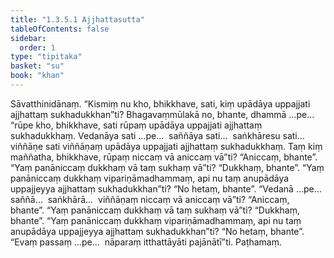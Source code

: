 ```yaml
---
title: "1.3.5.1 Ajjhattasutta"
tableOfContents: false
sidebar:
  order: 1
type: "tipitaka"
basket: "su"
book: "khan"
---
```



<DynamicBreadcrumb />

<Division number="150" book="khan">

<Paragraph number="792" book="khan">
Sāvatthinidānaṃ. “Kismiṃ nu kho, bhikkhave, sati, kiṃ upādāya uppajjati ajjhattaṃ sukhadukkhan”ti? Bhagavaṃmūlakā no, bhante, dhammā …pe…  “rūpe kho, bhikkhave, sati rūpaṃ upādāya uppajjati ajjhattaṃ sukhadukkhaṃ. Vedanāya sati …pe…  saññāya sati…  saṅkhāresu sati…  viññāṇe sati viññāṇaṃ upādāya uppajjati ajjhattaṃ sukhadukkhaṃ. Taṃ kiṃ maññatha, bhikkhave, rūpaṃ niccaṃ vā aniccaṃ vā”ti? “Aniccaṃ, bhante”. “Yaṃ panāniccaṃ dukkhaṃ vā taṃ sukhaṃ vā”ti? “Dukkhaṃ, bhante”. “Yaṃ panāniccaṃ dukkhaṃ vipariṇāmadhammaṃ, api nu taṃ anupādāya uppajjeyya ajjhattaṃ sukhadukkhan”ti? “No hetaṃ, bhante”. “Vedanā …pe…  saññā…  saṅkhārā…  viññāṇaṃ niccaṃ vā aniccaṃ vā”ti? “Aniccaṃ, bhante”. “Yaṃ panāniccaṃ dukkhaṃ vā taṃ sukhaṃ vā”ti? “Dukkhaṃ, bhante”. “Yaṃ panāniccaṃ dukkhaṃ vipariṇāmadhammaṃ, api nu taṃ anupādāya uppajjeyya ajjhattaṃ sukhadukkhan”ti? “No hetaṃ, bhante”. “Evaṃ passaṃ …pe…  nāparaṃ itthattāyāti pajānātī”ti.

</Paragraph>
</Division>

<Paragraph number="793" type="center" book="khan">
Paṭhamaṃ.
</Paragraph>